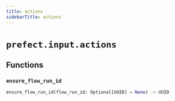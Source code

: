 ```yaml
---
title: actions
sidebarTitle: actions
---
```


# `prefect.input.actions`

## Functions

### `ensure_flow_run_id` <sup><a href="https://github.com/prefecthq/prefect/blob/main/src/prefect/input/actions.py#L20"><Icon icon="github" size="14" /></a></sup>

```python
ensure_flow_run_id(flow_run_id: Optional[UUID] = None) -> UUID
```
